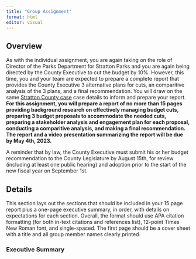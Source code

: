 ```yaml
---
title: "Group Assignment"
format: html
editor: visual
---
```


## Overview

As with the individual assignment, you are again taking on the role of Director of the Parks Department for Stratton Parks and you are again being directed by the County Executive to cut the budget by 10%. However, this time, you and your team are expected to prepare a complete report that provides the County Executive 3 alternative plans for cuts, an comparitive analysis of the 3 plans, and a final recommendation. You will draw on the same [Stratton County case](stratton.qmd) case details to inform and prepare your report. **For this assignment, you will prepare a report of no more than 15 pages providing background research on effectively managing budget cuts, preparing 3 budget proposals to accommodate the needed cuts, preparing a stakeholder analysis and engagement plan for each proposal, conducting a comparitive analysis, and making a final recommendation. The report and a video presentation summarizing the report will be due by May 4th, 2023.**

:::{.callout-note}
A reminder that by law, the County Executive must submit his or her budget recommendation to the County Legislature by August 15th, for review (including at least one public hearing) and adoption prior to the start of the new fiscal year on September 1st.
:::

## Details
This section lays out the sections that should be included in your 15 page report plus a one-page executive summary, in order, with details on expectations for each section. Overall, the format should use APA citation formatting (for both in-text citations and references list), 12-point Times New Roman font, and single-spaced. The first page should be a cover sheet with a title and all group member names clearly printed.

### Executive Summary
